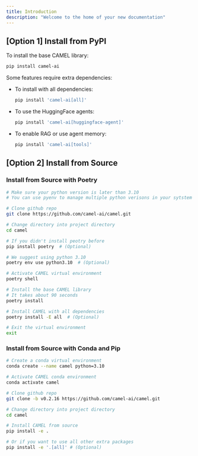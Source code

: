 ```yaml
---
title: Introduction
description: "Welcome to the home of your new documentation"
---
```


## [Option 1] Install from PyPI
To install the base CAMEL library:
```bash
pip install camel-ai
```
Some features require extra dependencies:
- To install with all dependencies:
    ```bash
    pip install 'camel-ai[all]'
    ```
- To use the HuggingFace agents:
    ```bash
    pip install 'camel-ai[huggingface-agent]'
    ```
- To enable RAG or use agent memory:
    ```bash
    pip install 'camel-ai[tools]'
    ```

## [Option 2] Install from Source
### Install from Source with Poetry
```bash
# Make sure your python version is later than 3.10
# You can use pyenv to manage multiple python verisons in your sytstem

# Clone github repo
git clone https://github.com/camel-ai/camel.git

# Change directory into project directory
cd camel

# If you didn't install peotry before
pip install poetry  # (Optional)

# We suggest using python 3.10
poetry env use python3.10  # (Optional)

# Activate CAMEL virtual environment
poetry shell

# Install the base CAMEL library
# It takes about 90 seconds
poetry install

# Install CAMEL with all dependencies
poetry install -E all  # (Optional)

# Exit the virtual environment
exit
```

### Install from Source with Conda and Pip
```bash
# Create a conda virtual environment
conda create --name camel python=3.10

# Activate CAMEL conda environment
conda activate camel

# Clone github repo
git clone -b v0.2.16 https://github.com/camel-ai/camel.git

# Change directory into project directory
cd camel

# Install CAMEL from source
pip install -e .

# Or if you want to use all other extra packages
pip install -e '.[all]' # (Optional)
```
